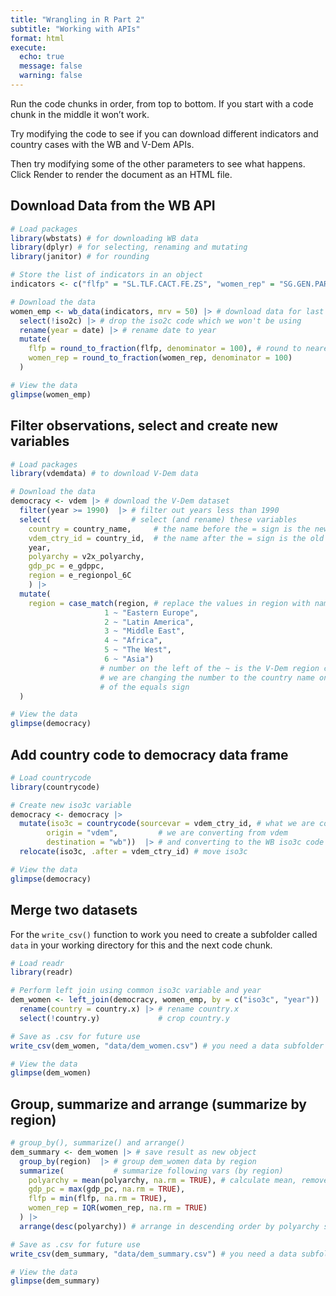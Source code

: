 ```yaml
---
title: "Wrangling in R Part 2"
subtitle: "Working with APIs"
format: html
execute: 
  echo: true
  message: false
  warning: false
---
```


Run the code chunks in order, from top to bottom. If you start with a code chunk in the middle it won't work. 

Try modifying the code to see if you can download different indicators and country cases with the WB and V-Dem APIs. 

Then try modifying some of the other parameters to see what happens. Click Render to render the document as an HTML file. 

## Download Data from the WB API

```r
# Load packages
library(wbstats) # for downloading WB data
library(dplyr) # for selecting, renaming and mutating
library(janitor) # for rounding

# Store the list of indicators in an object
indicators <- c("flfp" = "SL.TLF.CACT.FE.ZS", "women_rep" = "SG.GEN.PARL.ZS") 

# Download the data  
women_emp <- wb_data(indicators, mrv = 50) |> # download data for last 50 yrs
  select(!iso2c) |> # drop the iso2c code which we won't be using
  rename(year = date) |> # rename date to year 
  mutate(
    flfp = round_to_fraction(flfp, denominator = 100), # round to nearest 100th
    women_rep = round_to_fraction(women_rep, denominator = 100) 
  )

# View the data
glimpse(women_emp) 
```

## Filter observations, select and create new variables 

```r
# Load packages
library(vdemdata) # to download V-Dem data

# Download the data
democracy <- vdem |> # download the V-Dem dataset
  filter(year >= 1990)  |> # filter out years less than 1990
  select(                  # select (and rename) these variables
    country = country_name,     # the name before the = sign is the new name  
    vdem_ctry_id = country_id,  # the name after the = sign is the old name
    year, 
    polyarchy = v2x_polyarchy, 
    gdp_pc = e_gdppc, 
    region = e_regionpol_6C
    ) |>
  mutate(
    region = case_match(region, # replace the values in region with names
                     1 ~ "Eastern Europe", 
                     2 ~ "Latin America",  
                     3 ~ "Middle East",   
                     4 ~ "Africa", 
                     5 ~ "The West", 
                     6 ~ "Asia")
                    # number on the left of the ~ is the V-Dem region code
                    # we are changing the number to the country name on the right
                    # of the equals sign
  )

# View the data
glimpse(democracy)
```

## Add country code to democracy data frame

```r
# Load countrycode
library(countrycode)

# Create new iso3c variable
democracy <- democracy |>    
  mutate(iso3c = countrycode(sourcevar = vdem_ctry_id, # what we are converting
        origin = "vdem",         # we are converting from vdem
        destination = "wb"))  |> # and converting to the WB iso3c code 
  relocate(iso3c, .after = vdem_ctry_id) # move iso3c 

# View the data
glimpse(democracy)
```

## Merge two datasets 

For the `write_csv()` function to work you need to create a subfolder called `data` in your working directory for this and the next code chunk. 

```r
# Load readr
library(readr)

# Perform left join using common iso3c variable and year
dem_women <- left_join(democracy, women_emp, by = c("iso3c", "year")) |> 
  rename(country = country.x) |> # rename country.x
  select(!country.y)             # crop country.y

# Save as .csv for future use
write_csv(dem_women, "data/dem_women.csv") # you need a data subfolder for this to work

# View the data
glimpse(dem_women)  
```

## Group, summarize and arrange (summarize by region)

```r
# group_by(), summarize() and arrange()
dem_summary <- dem_women |> # save result as new object
  group_by(region)  |> # group dem_women data by region
  summarize(           # summarize following vars (by region)
    polyarchy = mean(polyarchy, na.rm = TRUE), # calculate mean, remove NAs
    gdp_pc = max(gdp_pc, na.rm = TRUE), 
    flfp = min(flfp, na.rm = TRUE), 
    women_rep = IQR(women_rep, na.rm = TRUE)
  ) |> 
  arrange(desc(polyarchy)) # arrange in descending order by polyarchy score

# Save as .csv for future use
write_csv(dem_summary, "data/dem_summary.csv") # you need a data subfolder for this to work

# View the data
glimpse(dem_summary)
```
